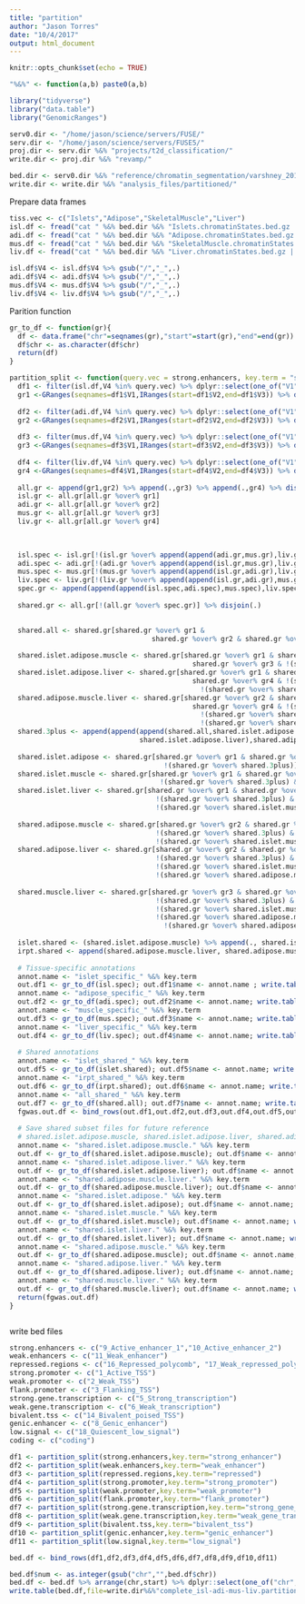 ```yaml
---
title: "partition"
author: "Jason Torres"
date: "10/4/2017"
output: html_document
---
```


```r
knitr::opts_chunk$set(echo = TRUE)
```

```r

"%&%" <- function(a,b) paste0(a,b)

library("tidyverse")
library("data.table")
library("GenomicRanges")

serv0.dir <- "/home/jason/science/servers/FUSE/"
serv.dir <- "/home/jason/science/servers/FUSE5/"
proj.dir <- serv.dir %&% "projects/t2d_classification/"
write.dir <- proj.dir %&% "revamp/"

bed.dir <- serv0.dir %&% "reference/chromatin_segmentation/varshney_2016/chromatin_states/" 
write.dir <- write.dir %&% "analysis_files/partitioned/"


```



Prepare data frames 


```r

tiss.vec <- c("Islets","Adipose","SkeletalMuscle","Liver")
isl.df <- fread("cat " %&% bed.dir %&% "Islets.chromatinStates.bed.gz | zmore",sep="\t")
adi.df <- fread("cat " %&% bed.dir %&% "Adipose.chromatinStates.bed.gz | zmore",sep="\t")
mus.df <- fread("cat " %&% bed.dir %&% "SkeletalMuscle.chromatinStates.bed.gz | zmore",sep="\t")
liv.df <- fread("cat " %&% bed.dir %&% "Liver.chromatinStates.bed.gz | zmore",sep="\t")

isl.df$V4 <- isl.df$V4 %>% gsub("/","_",.)
adi.df$V4 <- adi.df$V4 %>% gsub("/","_",.)
mus.df$V4 <- mus.df$V4 %>% gsub("/","_",.)
liv.df$V4 <- liv.df$V4 %>% gsub("/","_",.)

```


Parition function 

```r

gr_to_df <- function(gr){
  df <- data.frame("chr"=seqnames(gr),"start"=start(gr),"end"=end(gr))
  df$chr <- as.character(df$chr)
  return(df)
}

partition_split <- function(query.vec = strong.enhancers, key.term = "strong_enhancer"){
  df1 <- filter(isl.df,V4 %in% query.vec) %>% dplyr::select(one_of("V1","V2","V3"))
  gr1 <-GRanges(seqnames=df1$V1,IRanges(start=df1$V2,end=df1$V3)) %>% disjoin(.)
  
  df2 <- filter(adi.df,V4 %in% query.vec) %>% dplyr::select(one_of("V1","V2","V3"))
  gr2 <-GRanges(seqnames=df2$V1,IRanges(start=df2$V2,end=df2$V3)) %>% disjoin(.)
  
  df3 <- filter(mus.df,V4 %in% query.vec) %>% dplyr::select(one_of("V1","V2","V3"))
  gr3 <-GRanges(seqnames=df3$V1,IRanges(start=df3$V2,end=df3$V3)) %>% disjoin(.)
  
  df4 <- filter(liv.df,V4 %in% query.vec) %>% dplyr::select(one_of("V1","V2","V3"))
  gr4 <-GRanges(seqnames=df4$V1,IRanges(start=df4$V2,end=df4$V3)) %>% disjoin(.)
  
  all.gr <- append(gr1,gr2) %>% append(.,gr3) %>% append(.,gr4) %>% disjoin(.)
  isl.gr <- all.gr[all.gr %over% gr1]
  adi.gr <- all.gr[all.gr %over% gr2]
  mus.gr <- all.gr[all.gr %over% gr3]
  liv.gr <- all.gr[all.gr %over% gr4]

  
  
  isl.spec <- isl.gr[!(isl.gr %over% append(append(adi.gr,mus.gr),liv.gr))] 
  adi.spec <- adi.gr[!(adi.gr %over% append(append(isl.gr,mus.gr),liv.gr))] 
  mus.spec <- mus.gr[!(mus.gr %over% append(append(isl.gr,adi.gr),liv.gr))] 
  liv.spec <- liv.gr[!(liv.gr %over% append(append(isl.gr,adi.gr),mus.gr))] 
  spec.gr <- append(append(append(isl.spec,adi.spec),mus.spec),liv.spec)
  
  shared.gr <- all.gr[!(all.gr %over% spec.gr)] %>% disjoin(.)

  
  shared.all <- shared.gr[shared.gr %over% gr1 & 
                                   shared.gr %over% gr2 & shared.gr %over% gr3 & shared.gr %over% gr4]  #%>% disjoin(.)
  
  shared.islet.adipose.muscle <- shared.gr[shared.gr %over% gr1 & shared.gr %over% gr2 & 
                                             shared.gr %over% gr3 & !(shared.gr %over% shared.all)]  #%>% disjoin(.)
  shared.islet.adipose.liver <- shared.gr[shared.gr %over% gr1 & shared.gr %over% gr2 & 
                                             shared.gr %over% gr4 & !(shared.gr %over% shared.all) & 
                                               !(shared.gr %over% shared.islet.adipose.muscle)]  #%>% disjoin(.)
  shared.adipose.muscle.liver <- shared.gr[shared.gr %over% gr2 & shared.gr %over% gr3 & 
                                             shared.gr %over% gr4 & !(shared.gr %over% shared.all) & 
                                               !(shared.gr %over% shared.islet.adipose.muscle) & 
                                               !(shared.gr %over% shared.islet.adipose.liver)] # %>% disjoin(.)
  shared.3plus <- append(append(append(shared.all,shared.islet.adipose.muscle),
                                shared.islet.adipose.liver),shared.adipose.muscle.liver)
  
  shared.islet.adipose <- shared.gr[shared.gr %over% gr1 & shared.gr %over% gr2 & 
                                      !(shared.gr %over% shared.3plus)]#  %>% disjoin(.)
  shared.islet.muscle <- shared.gr[shared.gr %over% gr1 & shared.gr %over% gr3 & 
                                     !(shared.gr %over% shared.3plus) & !(shared.gr %over% shared.islet.adipose)] # %>% disjoin(.)
  shared.islet.liver <- shared.gr[shared.gr %over% gr1 & shared.gr %over% gr4 & 
                                    !(shared.gr %over% shared.3plus) & !(shared.gr %over% shared.islet.adipose) &
                                    !(shared.gr %over% shared.islet.muscle)] # %>% disjoin(.)
  
  shared.adipose.muscle <- shared.gr[shared.gr %over% gr2 & shared.gr %over% gr3 & 
                                    !(shared.gr %over% shared.3plus) & !(shared.gr %over% shared.islet.adipose) &
                                    !(shared.gr %over% shared.islet.muscle) & !(shared.gr %over% shared.islet.liver)]  #%>% disjoin(.)
  shared.adipose.liver <- shared.gr[shared.gr %over% gr2 & shared.gr %over% gr4 & 
                                    !(shared.gr %over% shared.3plus) & !(shared.gr %over% shared.islet.adipose) &
                                    !(shared.gr %over% shared.islet.muscle) & !(shared.gr %over% shared.islet.liver) & 
                                    !(shared.gr %over% shared.adipose.muscle)]  #%>% disjoin(.)
  
  shared.muscle.liver <- shared.gr[shared.gr %over% gr3 & shared.gr %over% gr4 & 
                                    !(shared.gr %over% shared.3plus) & !(shared.gr %over% shared.islet.adipose) &
                                    !(shared.gr %over% shared.islet.muscle) & !(shared.gr %over% shared.islet.liver) & 
                                    !(shared.gr %over% shared.adipose.muscle) & 
                                      !(shared.gr %over% shared.adipose.liver)]  #%>% disjoin(.)
  
  islet.shared <- (shared.islet.adipose.muscle) %>% append(., shared.islet.adipose.liver) %>% append(., shared.islet.adipose) %>% append(., shared.islet.muscle) %>% append(., shared.islet.liver) 
  irpt.shared <- append(shared.adipose.muscle.liver, shared.adipose.muscle) %>% append(., shared.adipose.liver) %>% append(.,shared.muscle.liver)
  
  # Tissue-specific annotations 
  annot.name <- "islet_specific_" %&% key.term
  out.df1 <- gr_to_df(isl.spec); out.df1$name <- annot.name ; write.table(out.df1,file=write.dir%&%annot.name%&%".bed",sep="\t",quote=F,row.names=F,col.names=F)
  annot.name <- "adipose_specific_" %&% key.term
  out.df2 <- gr_to_df(adi.spec); out.df2$name <- annot.name; write.table(out.df2,file=write.dir%&%annot.name%&%".bed",sep="\t",quote=F,row.names=F,col.names=F)
  annot.name <- "muscle_specific_" %&% key.term 
  out.df3 <- gr_to_df(mus.spec); out.df3$name <- annot.name; write.table(out.df3,file=write.dir%&%annot.name%&%".bed",sep="\t",quote=F,row.names=F,col.names=F)
  annot.name <- "liver_specific_" %&% key.term 
  out.df4 <- gr_to_df(liv.spec); out.df4$name <- annot.name; write.table(out.df4,file=write.dir%&%annot.name%&%".bed",sep="\t",quote=F,row.names=F,col.names=F)
  
  # Shared annotations 
  annot.name <- "islet_shared_" %&% key.term
  out.df5 <- gr_to_df(islet.shared); out.df5$name <- annot.name; write.table(out.df5,file=write.dir%&%annot.name%&%".bed",sep="\t",quote=F,row.names=F,col.names=F)
  annot.name <- "irpt_shared_" %&% key.term
  out.df6 <- gr_to_df(irpt.shared); out.df6$name <- annot.name; write.table(out.df6,file=write.dir%&%annot.name%&%".bed",sep="\t",quote=F,row.names=F,col.names=F)
  annot.name <- "all_shared_" %&% key.term
  out.df7 <- gr_to_df(shared.all); out.df7$name <- annot.name; write.table(out.df7,file=write.dir%&%annot.name%&%".bed",sep="\t",quote=F,row.names=F,col.names=F)  
  fgwas.out.df <- bind_rows(out.df1,out.df2,out.df3,out.df4,out.df5,out.df6,out.df7)
  
  # Save shared subset files for future reference 
  # shared.islet.adipose.muscle, shared.islet.adipose.liver, shared.adipose.muscle.liver, shared.islet.adipose, shared.islet.muscle, shared.islet.liver, shared.adipose.muscle, shared.adipose.liver, shared.muscle.liver
  annot.name <- "shared.islet.adipose.muscle." %&% key.term
  out.df <- gr_to_df(shared.islet.adipose.muscle); out.df$name <- annot.name; write.table(out.df,file=write.dir%&%annot.name%&%".bed",sep="\t",quote=F,row.names=F,col.names=F)  
  annot.name <- "shared.islet.adipose.liver." %&% key.term
  out.df <- gr_to_df(shared.islet.adipose.liver); out.df$name <- annot.name; write.table(out.df,file=write.dir%&%annot.name%&%".bed",sep="\t",quote=F,row.names=F,col.names=F)    
  annot.name <- "shared.adipose.muscle.liver." %&% key.term
  out.df <- gr_to_df(shared.adipose.muscle.liver); out.df$name <- annot.name; write.table(out.df,file=write.dir%&%annot.name%&%".bed",sep="\t",quote=F,row.names=F,col.names=F)   
  annot.name <- "shared.islet.adipose." %&% key.term
  out.df <- gr_to_df(shared.islet.adipose); out.df$name <- annot.name; write.table(out.df,file=write.dir%&%annot.name%&%".bed",sep="\t",quote=F,row.names=F,col.names=F)   
  annot.name <- "shared.islet.muscle." %&% key.term
  out.df <- gr_to_df(shared.islet.muscle); out.df$name <- annot.name; write.table(out.df,file=write.dir%&%annot.name%&%".bed",sep="\t",quote=F,row.names=F,col.names=F)      
  annot.name <- "shared.islet.liver." %&% key.term
  out.df <- gr_to_df(shared.islet.liver); out.df$name <- annot.name; write.table(out.df,file=write.dir%&%annot.name%&%".bed",sep="\t",quote=F,row.names=F,col.names=F)      
  annot.name <- "shared.adipose.muscle." %&% key.term
  out.df <- gr_to_df(shared.adipose.muscle); out.df$name <- annot.name; write.table(out.df,file=write.dir%&%annot.name%&%".bed",sep="\t",quote=F,row.names=F,col.names=F)      
  annot.name <- "shared.adipose.liver." %&% key.term
  out.df <- gr_to_df(shared.adipose.liver); out.df$name <- annot.name; write.table(out.df,file=write.dir%&%annot.name%&%".bed",sep="\t",quote=F,row.names=F,col.names=F)      
  annot.name <- "shared.muscle.liver." %&% key.term
  out.df <- gr_to_df(shared.muscle.liver); out.df$name <- annot.name; write.table(out.df,file=write.dir%&%annot.name%&%".bed",sep="\t",quote=F,row.names=F,col.names=F)      
  return(fgwas.out.df)
}



```

write bed files

```r

strong.enhancers <- c("9_Active_enhancer_1","10_Active_enhancer_2")
weak.enhancers <- c("11_Weak_enhancer")
repressed.regions <- c("16_Repressed_polycomb", "17_Weak_repressed_polycomb")
strong.promoter <- c("1_Active_TSS")
weak.promoter <- c("2_Weak_TSS")
flank.promoter <- c("3_Flanking_TSS")
strong.gene.transcription <- c("5_Strong_transcription")
weak.gene.transcription <- c("6_Weak_transcription")
bivalent.tss <- c("14_Bivalent_poised_TSS")
genic.enhancer <- c("8_Genic_enhancer")
low.signal <- c("18_Quiescent_low_signal")
coding <- c("coding")

df1 <- partition_split(strong.enhancers,key.term="strong_enhancer")
df2 <- partition_split(weak.enhancers,key.term="weak_enhancer")
df3 <- partition_split(repressed.regions,key.term="repressed")
df4 <- partition_split(strong.promoter,key.term="strong_promoter")
df5 <- partition_split(weak.promoter,key.term="weak_promoter")
df6 <- partition_split(flank.promoter,key.term="flank_promoter")
df7 <- partition_split(strong.gene.transcription,key.term="strong_gene_transcription")
df8 <- partition_split(weak.gene.transcription,key.term="weak_gene_transcription")
df9 <- partition_split(bivalent.tss,key.term="bivalent_tss")
df10 <- partition_split(genic.enhancer,key.term="genic_enhancer")
df11 <- partition_split(low.signal,key.term="low_signal")

bed.df <- bind_rows(df1,df2,df3,df4,df5,df6,df7,df8,df9,df10,df11)

bed.df$num <- as.integer(gsub("chr","",bed.df$chr)) 
bed.df <- bed.df %>% arrange(chr,start) %>% dplyr::select(one_of("chr","start","end","name"))
write.table(bed.df,file=write.dir%&%"complete_isl-adi-mus-liv.partitioned_updated.bed",quote=F,sep="\t",row.names=F,col.names=F)


```



